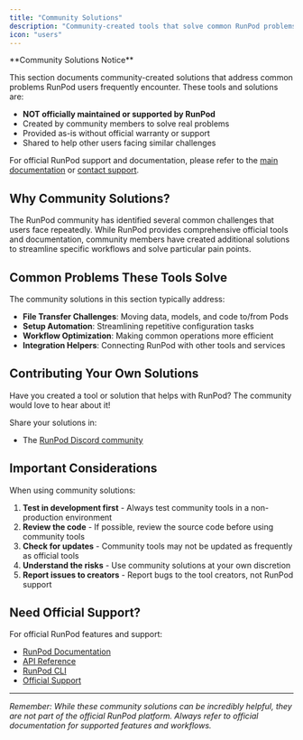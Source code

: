 ```yaml
---
title: "Community Solutions"
description: "Community-created tools that solve common RunPod problems"
icon: "users"
---
```


<Warning>
**Community Solutions Notice**

This section documents community-created solutions that address common problems RunPod users frequently encounter. These tools and solutions are:

- **NOT officially maintained or supported by RunPod**
- Created by community members to solve real problems
- Provided as-is without official warranty or support
- Shared to help other users facing similar challenges

For official RunPod support and documentation, please refer to the [main documentation](/overview) or [contact support](https://contact.runpod.io/).
</Warning>

## Why Community Solutions?

The RunPod community has identified several common challenges that users face repeatedly. While RunPod provides comprehensive official tools and documentation, community members have created additional solutions to streamline specific workflows and solve particular pain points.

## Common Problems These Tools Solve

The community solutions in this section typically address:

- **File Transfer Challenges**: Moving data, models, and code to/from Pods
- **Setup Automation**: Streamlining repetitive configuration tasks
- **Workflow Optimization**: Making common operations more efficient
- **Integration Helpers**: Connecting RunPod with other tools and services

## Contributing Your Own Solutions

<Info>
Have you created a tool or solution that helps with RunPod? The community would love to hear about it!

Share your solutions in:
- The [RunPod Discord community](https://discord.gg/runpod)
</Info>

## Important Considerations

When using community solutions:

1. **Test in development first** - Always test community tools in a non-production environment
2. **Review the code** - If possible, review the source code before using community tools
3. **Check for updates** - Community tools may not be updated as frequently as official tools
4. **Understand the risks** - Use community solutions at your own discretion
5. **Report issues to creators** - Report bugs to the tool creators, not RunPod support

## Need Official Support?

For official RunPod features and support:

- [RunPod Documentation](/overview)
- [API Reference](/api-reference/pods/POST/pods)
- [RunPod CLI](/runpodctl/overview)
- [Official Support](https://contact.runpod.io/)

---

*Remember: While these community solutions can be incredibly helpful, they are not part of the official RunPod platform. Always refer to official documentation for supported features and workflows.*